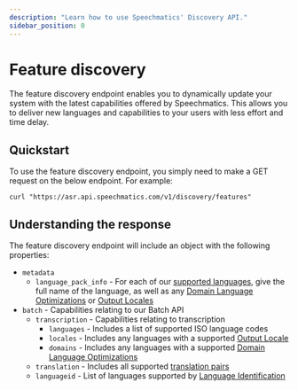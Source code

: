 ```yaml
---
description: "Learn how to use Speechmatics' Discovery API."
sidebar_position: 0
---
```


# Feature discovery

The feature discovery endpoint enables you to dynamically update your system with the latest capabilities offered by Speechmatics. This allows you to deliver new languages and capabilities to your users with less effort and time delay.

## Quickstart

To use the feature discovery endpoint, you simply need to make a GET request on the below endpoint. For example: 
```
curl "https://asr.api.speechmatics.com/v1/discovery/features"
```

## Understanding the response

The feature discovery endpoint will include an object with the following properties:
- `metadata`
    - `language_pack_info` - For each of our [supported languages](/speech-to-text/languages), give the full name of the language, as well as any [Domain Language Optimizations](/speech-to-text/languages#multilingual-speech-to-text) or [Output Locales](/speech-to-text/formatting#output-locale)
- `batch` - Capabilities relating to our Batch API
    - `transcription` - Capabilities relating to transcription
        - `languages` - Includes a list of supported ISO language codes
        - `locales` - Includes any languages with a supported [Output Locale](/speech-to-text/formatting#output-locale)
        - `domains` - Includes any languages with a supported [Domain Language Optimizations](/speech-to-text/languages#multilingual-speech-to-text)
    - `translation` - Includes all supported [translation pairs](/speech-to-text/features/translation#supported-translation-pairs)
    - `languageid` - List of languages supported by [Language Identification](/speech-to-text/batch/language-identification)

